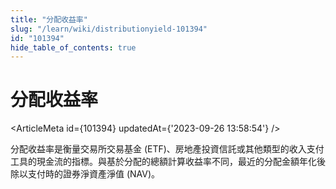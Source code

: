 ```yaml
---
title: "分配收益率"
slug: "/learn/wiki/distributionyield-101394"
id: "101394"
hide_table_of_contents: true
---
```



# 分配收益率

<ArticleMeta id={101394} updatedAt={'2023-09-26 13:58:54'} />
<div className='border-solid border-b border-t-0 my-4 border-[var(--ifm-color-gray-300)]' />

分配收益率是衡量交易所交易基金 (ETF)、房地產投資信託或其他類型的收入支付工具的現金流的指標。與基於分配的總額計算收益率不同，最近的分配金額年化後除以支付時的證券淨資產淨值 (NAV)。
